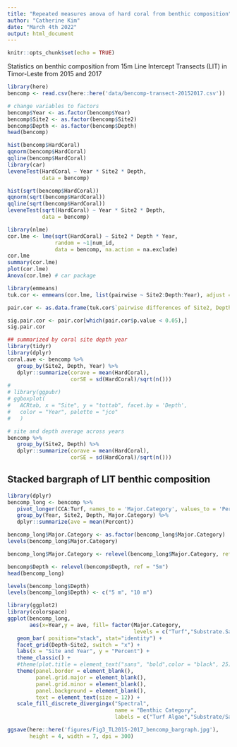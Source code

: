 ```yaml
---
title: "Repeated measures anova of hard coral from benthic composition"
author: "Catherine Kim"
date: "March 4th 2022"
output: html_document
---
```


```r
knitr::opts_chunk$set(echo = TRUE)
```

Statistics on benthic composition from 15m Line Intercept Transects (LIT) in Timor-Leste from 2015 and 2017

```r
library(here)
bencomp <- read.csv(here::here('data/bencomp-transect-20152017.csv'))

# change variables to factors
bencomp$Year <- as.factor(bencomp$Year)
bencomp$Site2 <- as.factor(bencomp$Site2)
bencomp$Depth <- as.factor(bencomp$Depth)
head(bencomp)
```

```r
hist(bencomp$HardCoral)
qqnorm(bencomp$HardCoral)
qqline(bencomp$HardCoral)
library(car)
leveneTest(HardCoral ~ Year * Site2 * Depth, 
           data = bencomp)

hist(sqrt(bencomp$HardCoral))
qqnorm(sqrt(bencomp$HardCoral))
qqline(sqrt(bencomp$HardCoral))
leveneTest(sqrt(HardCoral) ~ Year * Site2 * Depth, 
           data = bencomp)
```

```r
library(nlme)
cor.lme <- lme(sqrt(HardCoral) ~ Site2 * Depth * Year, 
               random = ~1|num_id, 
               data = bencomp, na.action = na.exclude)
cor.lme
summary(cor.lme)
plot(cor.lme)
Anova(cor.lme) # car package

library(emmeans)
tuk.cor <- emmeans(cor.lme, list(pairwise ~ Site2:Depth:Year), adjust = "tukey")

pair.cor <- as.data.frame(tuk.cor$`pairwise differences of Site2, Depth, Year`)

sig.pair.cor <- pair.cor[which(pair.cor$p.value < 0.05),]
sig.pair.cor
```

```r
## summarized by coral site depth year
library(tidyr)
library(dplyr)
coral.ave <- bencomp %>% 
   group_by(Site2, Depth, Year) %>% 
   dplyr::summarize(corave = mean(HardCoral),
                    corSE = sd(HardCoral)/sqrt(n()))
#    
# library(ggpubr) 
# ggboxplot(
#   ACRtab, x = "Site", y = "tottab", facet.by = 'Depth',
#   color = "Year", palette = "jco"
#   )

# site and depth average across years
bencomp %>% 
   group_by(Site2, Depth) %>% 
   dplyr::summarize(corave = mean(HardCoral),
                    corSE = sd(HardCoral)/sqrt(n()))
```

## Stacked bargraph of LIT benthic composition

```r
library(dplyr)
bencomp_long <- bencomp %>% 
   pivot_longer(CCA:Turf, names_to = 'Major.Category', values_to = 'Percent') %>% 
   group_by(Year, Site2, Depth, Major.Category) %>% 
   dplyr::summarize(ave = mean(Percent))
```

```r
bencomp_long$Major.Category <- as.factor(bencomp_long$Major.Category)
levels(bencomp_long$Major.Category)

bencomp_long$Major.Category <- relevel(bencomp_long$Major.Category, ref = "HardCoral")

bencomp$Depth <- relevel(bencomp$Depth, ref = "5m")
head(bencomp_long)

levels(bencomp_long$Depth)
levels(bencomp_long$Depth) <- c("5 m", "10 m")

library(ggplot2)
library(colorspace)
ggplot(bencomp_long, 
       aes(x=Year,y = ave, fill= factor(Major.Category,
                                        levels = c("Turf","Substrate.Sand", "SoftCoral","Macroalgae", "Invert", "CCA", "HardCoral")))) + 
   geom_bar( position="stack", stat="identity") +   
   facet_grid(Depth~Site2, switch = "x") +
   labs(x = "Site and Year", y = "Percent") +
   theme_classic() +
   #theme(plot.title = element_text("sans", "bold",color = "black", 25)) +
   theme(panel.border = element_blank(), 
         panel.grid.major = element_blank(),
         panel.grid.minor = element_blank(),
         panel.background = element_blank(),
         text = element_text(size = 12)) +
   scale_fill_discrete_divergingx("Spectral", 
                                  name = "Benthic Category",
                                  labels = c("Turf Algae","Substrate/Sand", "Soft Coral","Macroalgae", "Invertebrates", "CCA", "Hard Coral"))

ggsave(here::here('figures/Fig3_TL2015-2017_bencomp_bargraph.jpg'),
       height = 4, width = 7, dpi = 300)

```
